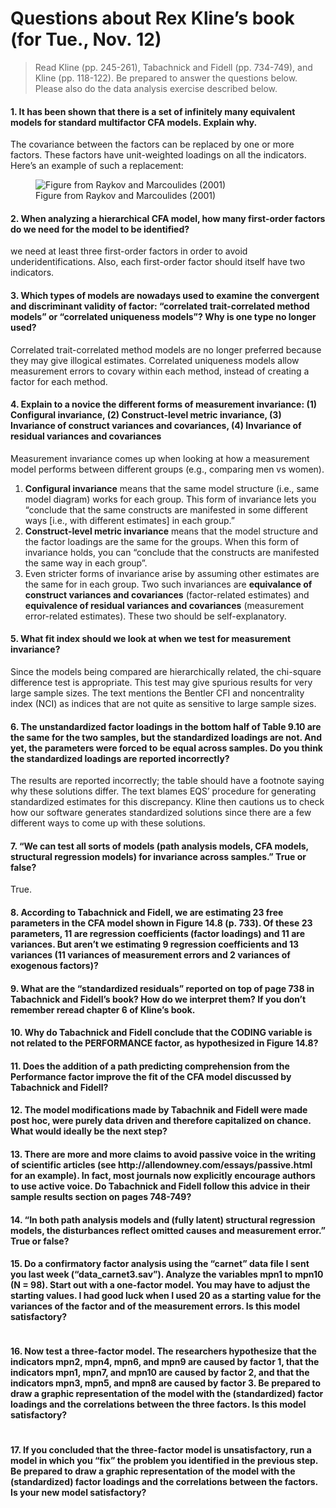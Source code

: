 Questions about Rex Kline's book (for Tue., Nov. 12)
===============================================================================

> Read Kline (pp. 245-261), Tabachnick and Fidell (pp. 734-749), and Kline (pp. 118-122). Be prepared to answer the questions below. Please also do the data analysis exercise described below. 
 
#### 1. It has been shown that there is a set of infinitely many equivalent models for standard multifactor CFA models. Explain why.

The covariance between the factors can be replaced by one or more factors. These factors have unit-weighted loadings on all the indicators. Here's an example of such a replacement:

![Figure from Raykov and Marcoulides (2001)](figure/09_infinite_models.PNG)


#### 2. When analyzing a hierarchical CFA model, how many first-order factors do we need for the model to be identified?

we need at least three first-order factors in order to avoid underidentifications. Also, each first-order factor should itself have two indicators.


#### 3. Which types of models are nowadays used to examine the convergent and discriminant validity of factor: "correlated trait-correlated method models" or "correlated uniqueness models"? Why is one type no longer used?

Correlated trait-correlated method models are no longer preferred because they may give illogical estimates. Correlated uniqueness models allow measurement errors to covary within each method, instead of creating a factor for each method.


#### 4. Explain to a novice the different forms of measurement invariance: (1) Configural invariance, (2) Construct-level metric invariance, (3) Invariance of construct variances and covariances, (4) Invariance of residual variances and covariances

Measurement invariance comes up when looking at how a measurement model performs between different groups (e.g., comparing men vs women). 

1. **Configural invariance** means that the same model structure (i.e., same model diagram) works for each group. This form of invariance lets you "conclude that the same constructs are manifested in some different ways [i.e., with different estimates] in each group."
2. **Construct-level metric invariance** means that the model structure and the factor loadings are the same for the groups. When this form of invariance holds, you can "conclude that the constructs are manifested the same way in each group".
3. Even stricter forms of invariance arise by assuming other estimates are the same for in each group. Two such invariances are **equivalance of construct variances and covariances** (factor-related estimates) and **equivalence of residual variances and covariances** (measurement error-related estimates). These two should be self-explanatory.


#### 5. What fit index should we look at when we test for measurement invariance?

Since the models being compared are hierarchically related, the chi-square difference test is appropriate. This test may give spurious results for very large sample sizes. The text mentions the Bentler CFI and noncentrality index (NCI) as indices that are not quite as sensitive to large sample sizes.


#### 6. The unstandardized factor loadings in the bottom half of Table 9.10 are the same for the two samples, but the standardized loadings are not. And yet, the parameters were forced to be equal across samples. Do you think the standardized loadings are reported incorrectly?

The results are reported incorrectly; the table should have a footnote saying why these solutions differ. The text blames EQS' procedure for generating standardized estimates for this discrepancy. Kline then cautions us to check how our software generates standardized solutions since there are a few different ways to come up with these solutions.


#### 7. "We can test all sorts of models (path analysis models, CFA models, structural regression models) for invariance across samples." True or false?

True.


#### 8. According to Tabachnick and Fidell, we are estimating 23 free parameters in the CFA model shown in Figure 14.8 (p. 733). Of these 23 parameters, 11 are regression coefficients (factor loadings) and 11 are variances. But aren't we estimating 9 regression coefficients and 13 variances (11 variances of measurement errors and 2 variances of exogenous factors)?


#### 9. What are the "standardized residuals" reported on top of page 738 in Tabachnick and Fidell's book? How do we interpret them? If you don't remember reread chapter 6 of Kline's book.


#### 10. Why do Tabachnick and Fidell conclude that the CODING variable is not related to the PERFORMANCE factor, as hypothesized in Figure 14.8?


#### 11. Does the addition of a path predicting comprehension from the Performance factor improve the fit of the CFA model discussed by Tabachnick and Fidell?


#### 12. The model modifications made by Tabachnik and Fidell were made post hoc, were purely data driven and therefore capitalized on chance. What would ideally be the next step?


#### 13. There are more and more claims to avoid passive voice in the writing of scientific articles (see http://allendowney.com/essays/passive.html for an example). In fact, most journals now explicitly encourage authors to use active voice. Do Tabachnick and Fidell follow this advice in their sample results section on pages 748-749?


#### 14. "In both path analysis models and (fully latent) structural regression models, the disturbances reflect omitted causes and measurement error." True or false?


#### 15. Do a confirmatory factor analysis using the "carnet" data file I sent you last week ("data_carnet3.sav"). Analyze the variables mpn1 to mpn10 (N = 98). Start out with a one-factor model. You may have to adjust the starting values. I had good luck when I used 20 as a starting value for the variances of the factor and of the measurement errors. Is this model satisfactory?

```r

```


#### 16. Now test a three-factor model. The researchers hypothesize that the indicators mpn2, mpn4, mpn6, and mpn9 are caused by factor 1, that the indicators mpn1, mpn7, and mpn10 are caused by factor 2, and that the indicators mpn3, mpn5, and mpn8 are caused by factor 3. Be prepared to draw a graphic representation of the model with the (standardized) factor loadings and the correlations between the three factors. Is this model satisfactory?

```r

```


#### 17. If you concluded that the three-factor model is unsatisfactory, run a model in which you "fix" the problem you identified in the previous step. Be prepared to draw a graphic representation of the model with the (standardized) factor loadings and the correlations between the factors. Is your new model satisfactory?

 
```r

```
